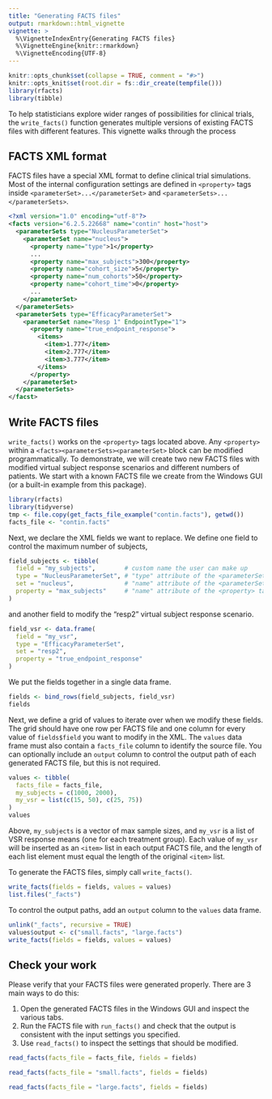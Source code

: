 ```yaml
---
title: "Generating FACTS files"
output: rmarkdown::html_vignette
vignette: >
  %\VignetteIndexEntry{Generating FACTS files}
  %\VignetteEngine{knitr::rmarkdown}
  %\VignetteEncoding{UTF-8}
---
```


```r
knitr::opts_chunk$set(collapse = TRUE, comment = "#>")
knitr::opts_knit$set(root.dir = fs::dir_create(tempfile()))
library(rfacts)
library(tibble)
```

To help statisticians explore wider ranges of possibilities for clinical trials, the  `write_facts()` function generates multiple versions of existing FACTS files with different features. This vignette walks through the process

## FACTS XML format

FACTS files have a special XML format to define clinical trial simulations. Most of the internal configuration settings are defined in `<property>` tags inside `<parameterSet>...</parameterSet>` and `<parameterSets>...</parameterSets>`.

```xml
<?xml version="1.0" encoding="utf-8"?>
<facts version="6.2.5.22668" name="contin" host="host">
  <parameterSets type="NucleusParameterSet">
    <parameterSet name="nucleus">
      <property name="type">1</property>
      ...
      <property name="max_subjects">300</property>
      <property name="cohort_size">5</property>
      <property name="num_cohorts">50</property>
      <property name="cohort_time">0</property>
      ...
    </parameterSet>
  </parameterSets>
  <parameterSets type="EfficacyParameterSet">
    <parameterSet name="Resp 1" EndpointType="1">
      <property name="true_endpoint_response">
        <items>
          <item>1.777</item>
          <item>2.777</item>
          <item>3.777</item>
        </items>
      </property>
    </parameterSet>
  </parameterSets>
</facst>
```

## Write FACTS files

`write_facts()` works on the `<property>` tags located above. Any `<property>` within a `<facts><parameterSets><parameterSet>` block can be modified programmatically. To demonstrate, we will create two new FACTS files with modified virtual subject response scenarios and different numbers of patients. We start with a known FACTS file we create from the Windows GUI (or a built-in example from this package).

```r
library(rfacts)
library(tidyverse)
tmp <- file.copy(get_facts_file_example("contin.facts"), getwd())
facts_file <- "contin.facts"
```

Next, we declare the XML fields we want to replace. We define one field to control the maximum number of subjects,

```r
field_subjects <- tibble(
  field = "my_subjects",        # custom name the user can make up
  type = "NucleusParameterSet", # "type" attribute of the <parameterSets> tag
  set = "nucleus",              # "name" attribute of the <parameterSet> tag
  property = "max_subjects"     # "name" attribute of the <property> tag
)
```

and another field to modify the "resp2" virtual subject response scenario.

```r
field_vsr <- data.frame(
  field = "my_vsr",                 
  type = "EfficacyParameterSet",      
  set = "resp2",                      
  property = "true_endpoint_response" 
)
```

We put the fields together in a single data frame.

```r
fields <- bind_rows(field_subjects, field_vsr)
fields
```

Next, we define a grid of values to iterate over when we modify these fields. The grid should have one row per FACTS file and one column for every value of `fields$field` you want to modify in the XML. The `values` data frame must also contain a `facts_file` column to identify the source file. You can optionally include an `output` column to control the output path of each generated FACTS file, but this is not required.

```r
values <- tibble(
  facts_file = facts_file,
  my_subjects = c(1000, 2000),
  my_vsr = list(c(15, 50), c(25, 75))
)
values
```

Above, `my_subjects` is a vector of max sample sizes, and `my_vsr` is a list of VSR response means (one for each treatment group). Each value of `my_vsr` will be inserted as an `<item>` list in each output FACTS file, and the length of each list element must equal the length of the original `<item>` list.

To generate the FACTS files, simply call `write_facts()`.

```r
write_facts(fields = fields, values = values)
list.files("_facts")
```

To control the output paths, add an `output` column to the `values` data frame.

```r
unlink("_facts", recursive = TRUE)
values$output <- c("small.facts", "large.facts")
write_facts(fields = fields, values = values)
```

## Check your work

Please verify that your FACTS files were generated properly. There are 3 main ways to do this:

1. Open the generated FACTS files in the Windows GUI and inspect the various tabs.
1. Run the FACTS file with `run_facts()` and check that the output is consistent with the input settings you specified.
1. Use `read_facts()` to inspect the settings that should be modified.

```r
read_facts(facts_file = facts_file, fields = fields)

read_facts(facts_file = "small.facts", fields = fields)

read_facts(facts_file = "large.facts", fields = fields)
```
